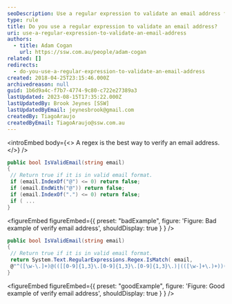 ```yaml
---
seoDescription: Use a regular expression to validate an email address for precise and efficient verification
type: rule
title: Do you use a regular expression to validate an email address?
uri: use-a-regular-expression-to-validate-an-email-address
authors:
  - title: Adam Cogan
    url: https://ssw.com.au/people/adam-cogan
related: []
redirects:
  - do-you-use-a-regular-expression-to-validate-an-email-address
created: 2018-04-25T23:15:46.000Z
archivedreason: null
guid: 1b6d9a4c-f7b7-4774-9c80-c722e27389a3
lastUpdated: 2023-08-15T17:35:22.000Z
lastUpdatedBy: Brook Jeynes [SSW]
lastUpdatedByEmail: jeynesbrook@gmail.com
createdBy: TiagoAraujo
createdByEmail: TiagoAraujo@ssw.com.au
---
```


<introEmbed
  body={<>
A regex is the best way to verify an email address.
  </>}
/>
```csharp
public bool IsValidEmail(string email)
{
 // Return true if it is in valid email format.
 if (email.IndexOf("@") <= 0) return false;
 if (email.EndWith("@")) return false;
 if (email.IndexOf(".") <= 0) return false;
 if ( ...
}
```

<figureEmbed figureEmbed={{
  preset: "badExample",
  figure: 'Figure: Bad example of verify email address',
  shouldDisplay: true
} } />


```csharp
public bool IsValidEmail(string email)
{
 // Return true if it is in valid email format.
 return System.Text.RegularExpressions.Regex.IsMatch( email,
 @"^([\w-\.]+)@(([[0-9]{1,3}\.[0-9]{1,3}\.[0-9]{1,3}\.)|(([\w-]+\.)+))([a-zA-Z]{2,4}|[0-9]{1,3})(\]?)$";
}
```

<figureEmbed figureEmbed={{
  preset: "goodExample",
  figure: 'Figure: Good example of verify email address',
  shouldDisplay: true
} } />
